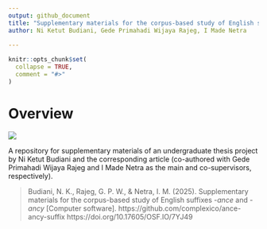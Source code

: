 ```yaml
---
output: github_document
title: "Supplementary materials for the corpus-based study of English suffixes -*ance* and -*ancy*"
author: Ni Ketut Budiani, Gede Primahadi Wijaya Rajeg, I Made Netra
  
---
```


<!-- README.md is generated from README.Rmd. Please edit that file -->

```r
knitr::opts_chunk$set(
  collapse = TRUE,
  comment = "#>"
)
```

# Overview

<!-- badges: start -->
[![](https://img.shields.io/badge/doi-10.17605/OSF.IO/7YJ49-blue.svg)](https://doi.org/10.17605/OSF.IO/7YJ49)
<!-- badges: end -->

A repository for supplementary materials of an undergraduate thesis project by Ni Ketut Budiani and the corresponding article (co-authored with Gede Primahadi Wijaya Rajeg and I Made Netra as the main and co-supervisors, respectively).

> Budiani, N. K., Rajeg, G. P. W., & Netra, I. M. (2025). Supplementary materials for the corpus-based study of English suffixes -*ance* and -*ancy* [Computer software]. https://github.com/complexico/ance-ancy-suffix https://doi.org/10.17605/OSF.IO/7YJ49
